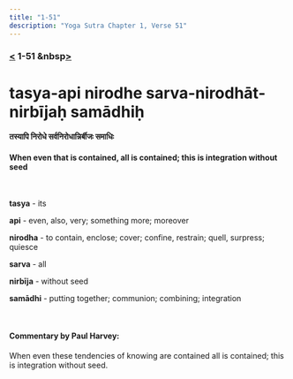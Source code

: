 ```yaml
---
title: "1-51"
description: "Yoga Sutra Chapter 1, Verse 51"
---
```


### [<](/Chapter-1/1-50/) 1-51 &nbsp[>](/Chapter-2/)

# tasya-api nirodhe sarva-nirodhāt-nirbījaḥ samādhiḥ

#### तस्यापि निरोधे सर्वनिरोधान्निर्बीजः समाधिः

#### When even that is contained, all is contained; this is integration without seed

<br />

**tasya** - its <br />

**api** - even, also, very; something more; moreover <br />

**nirodha** - to contain, enclose; cover; confine, restrain; quell, surpress; quiesce <br />

**sarva** - all <br />

**nirbīja** - without seed <br />

**samādhi** - putting together; communion; combining; integration <br />

<br />

#### Commentary by Paul Harvey:

When even these tendencies of knowing are contained all is contained;
this is integration without seed.
